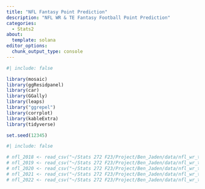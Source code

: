 ```yaml
---
title: "NFL Fantasy Point Prediction"
description: "NFL WR & TE Fantasy Football Point Prediction"
categories:
  - Stats2
about:
  template: solana
editor_options: 
  chunk_output_type: console
---
```


```r
#| include: false

library(mosaic)
library(ggResidpanel)
library(car)
library(GGally)
library(leaps)
library("ggrepel")
library(corrplot)
library(kableExtra)
library(tidyverse)

set.seed(12345)
```



```r
#| include: false

# nfl_2018 <- read_csv("~/Stats 272 F23/Project/Ben_Jaden/data/nfl_wr_te_2018.csv")
# nfl_2019 <- read_csv("~/Stats 272 F23/Project/Ben_Jaden/data/nfl_wr_te_2019.csv")
# nfl_2020 <- read_csv("~/Stats 272 F23/Project/Ben_Jaden/data/nfl_wr_te_2020.csv")
# nfl_2021 <- read_csv("~/Stats 272 F23/Project/Ben_Jaden/data/nfl_wr_te_2021.csv")
# nfl_2022 <- read_csv("~/Stats 272 F23/Project/Ben_Jaden/data/nfl_wr_te_2022.csv")
```

